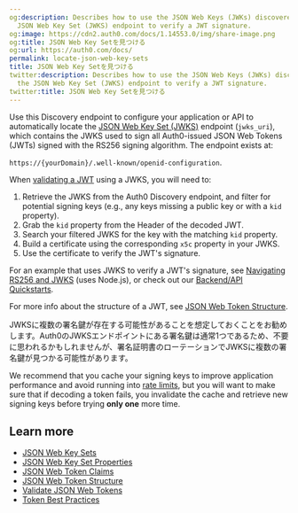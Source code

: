 ```yaml
---
og:description: Describes how to use the JSON Web Keys (JWKs) discovered using the
  JSON Web Key Set (JWKS) endpoint to verify a JWT signature.
og:image: https://cdn2.auth0.com/docs/1.14553.0/img/share-image.png
og:title: JSON Web Key Setを見つける
og:url: https://auth0.com/docs/
permalink: locate-json-web-key-sets
title: JSON Web Key Setを見つける
twitter:description: Describes how to use the JSON Web Keys (JWKs) discovered using
  the JSON Web Key Set (JWKS) endpoint to verify a JWT signature.
twitter:title: JSON Web Key Setを見つける
---
```


Use this Discovery endpoint to configure your application or API to automatically locate the [JSON Web Key Set (JWKS)](/docs/secure/tokens/json-web-tokens/json-web-key-sets) endpoint (`jwks_uri`), which contains the JWKS used to sign all Auth0-issued <Tooltip tip="JSON Web Token (JWT): Standard ID Token format (and often Access Token format) used to represent claims securely between two parties." cta="View Glossary" href="/docs/glossary?term=JSON+Web+Tokens">JSON Web Tokens</Tooltip> (JWTs) signed with the RS256 <Tooltip tip="JSON Web Token (JWT): Standard ID Token format (and often Access Token format) used to represent claims securely between two parties." cta="View Glossary" href="/docs/glossary?term=signing+algorithm">signing algorithm</Tooltip>. The endpoint exists at:

`https://{yourDomain}/.well-known/openid-configuration`.

When [validating a JWT](/docs/secure/tokens/json-web-tokens/validate-json-web-tokens) using a JWKS, you will need to:

1. Retrieve the JWKS from the Auth0 Discovery endpoint, and filter for potential signing keys (e.g., any keys missing a public key or with a `kid` property).
2. Grab the `kid` property from the Header of the decoded JWT.
3. Search your filtered JWKS for the key with the matching `kid` property.
4. Build a certificate using the corresponding `x5c` property in your JWKS.
5. Use the certificate to verify the JWT's signature.

For an example that uses JWKS to verify a JWT's signature, see [Navigating RS256 and JWKS](https://auth0.com/blog/navigating-rs256-and-jwks/) (uses Node.js), or check out our [Backend/API Quickstarts](/docs/quickstart/backend).

For more info about the structure of a JWT, see [JSON Web Token Structure](/docs/secure/tokens/json-web-tokens/json-web-token-structure).

JWKSに複数の署名鍵が存在する可能性があることを想定しておくことをお勧めします。Auth0のJWKSエンドポイントにある署名鍵は通常1つであるため、不要に思われるかもしれませんが、署名証明書のローテーションでJWKSに複数の署名鍵が見つかる可能性があります。

We recommend that you cache your signing keys to improve application performance and avoid running into [rate limits](/docs/troubleshoot/customer-support/operational-policies/rate-limit-policy), but you will want to make sure that if decoding a token fails, you invalidate the cache and retrieve new signing keys before trying **only one** more time.

## Learn more

* [JSON Web Key Sets](/docs/secure/tokens/json-web-tokens/json-web-key-sets)
* [JSON Web Key Set Properties](/docs/secure/tokens/json-web-tokens/json-web-key-set-properties)
* [JSON Web Token Claims](/docs/secure/tokens/json-web-tokens/json-web-token-claims)
* [JSON Web Token Structure](/docs/secure/tokens/json-web-tokens/json-web-token-structure)
* [Validate JSON Web Tokens](/docs/secure/tokens/json-web-tokens/validate-json-web-tokens)
* [Token Best Practices](/docs/secure/tokens/token-best-practices)
